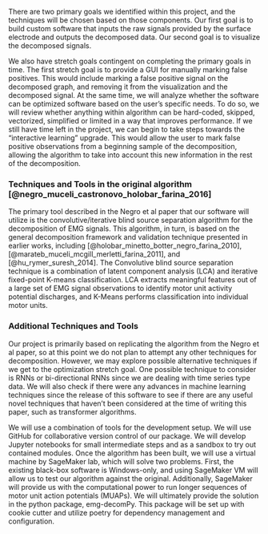 There are two primary goals we identified within this project, and the
techniques will be chosen based on those components. Our first goal is to build
custom software that inputs the raw signals provided by the surface electrode and outputs the decomposed data.
Our second goal is to visualize the decomposed signals.

We also have stretch goals contingent on completing the primary goals in
time. The first stretch goal is to provide a GUI for manually marking false
positives. This would include marking a false positive signal on the
decomposed graph, and removing it from the visualization and the decomposed
signal. At the same time, we will analyze whether the software can be
optimized software based on the user's specific needs. To do so, we will
review whether anything within algorithm can be hard-coded, skipped,
vectorized, simplified or limited in a way that improves performance.
If we still have time left in the project, we can begin to take steps
towards the "interactive learning" upgrade. This would allow the user to mark
false positive observations from a beginning sample of the decomposition, allowing
the algorithm to take into account this new information in the rest of the decomposition.

### Techniques and Tools in the original algorithm [@negro_muceli_castronovo_holobar_farina_2016]

The primary tool described in the Negro et al paper that our software will
utilize is the convolutive/iterative blind source separation
algorithm for the decomposition of EMG signals. This algorithm, in turn, is
based on the general decomposition framework and validation technique
presented in earlier works, including [@holobar_minetto_botter_negro_farina_2010], [@marateb_muceli_mcgill_merletti_farina_2011], and [@hu_rymer_suresh_2014]. The Convolutive blind source separation technique
is a combination of latent component analysis (LCA) and iterative
fixed-point K-means classification. LCA extracts meaningful
features out of a large set of EMG signal observations to identify motor
unit activity potential discharges, and K-Means performs classification into individual
motor units.

### Additional Techniques and Tools

Our project is primarily based on replicating the algorithm from the Negro
et al paper, so at this point we do not plan to attempt any other
techniques for decomposition. However, we may explore possible
alternative techniques if we get to the optimization stretch goal. One
possible technique to consider is RNNs or bi-directional RNNs since we are
dealing with time series type data. We will also check if there were any
advances in machine learning techniques since the release of this
software to see if there are any useful novel techniques that haven't been considered at
the time of writing this paper, such as transformer
algorithms.

We will use a combination of tools for the development setup. We will
use GitHub for collaborative version control of our package. We will
develop Jupyter notebooks for small intermediate steps and as a sandbox to
try out contained modules. Once the algorithm has been built, we will
use a virtual machine by SageMaker lab, which will solve two problems.
First, the existing black-box software is Windows-only, and using SageMaker
VM will allow us to test our algorithm against the original.
Additionally, SageMaker will provide us with the computational power to run longer
sequences of motor unit action potentials (MUAPs). We will ultimately
provide the solution in the python package, emg-decomPy. This package will
be set up with cookie cutter and utilize poetry for dependency
management and configuration.
